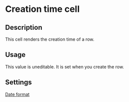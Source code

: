 # Creation time cell

## Description

This cell renders the creation time of a row.

## Usage

This value is uneditable. It is set when you create the row.

## Settings

[Date format](../../../Features/Columns/column-settings#linking-dashboard-files#date-format)
